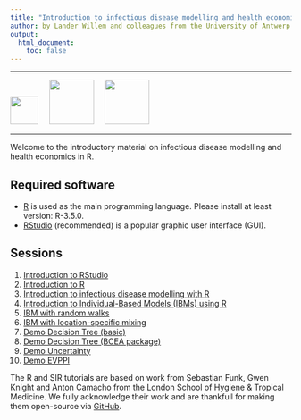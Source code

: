 ```yaml
---
title: "Introduction to infectious disease modelling and health economic research in R"
author: by Lander Willem and colleagues from the University of Antwerp and Hasselt University as part of the SIMID consortium
output:
  html_document:
    toc: false  
---
```


<hr>
<img src="ext_fig/logo_chermid.png" height="50px"> &nbsp; &nbsp;
<img src="ext_fig/logo_dsi.png" height="80px"> &nbsp; &nbsp;
<img src="ext_fig/logo_simid_yellow.png" height="80px">
<hr>


Welcome to the introductory material on infectious disease modelling and health economics in R.

## Required software
* [R](http://cran.r-project.org) is used as the main programming language. Please install at least version: R-3.5.0.
* [RStudio](http://www.rstudio.com/products/rstudio/download/) (recommended) is a popular graphic user interface (GUI).

## Sessions

1. [Introduction to RStudio](intro_to_RStudio.html)
2. [Introduction to R](intro_to_r.html)
3. [Introduction to infectious disease modelling with R](intro_to_SIR.html)
4. [Introduction to Individual-Based Models (IBMs) using R](intro_to_IBM_coding.html)
5. [IBM with random walks](intro_to_IBM_walk.html)
6. [IBM with location-specific mixing](intro_to_IBM_location.html)
<!--2. [Stochastic models](code_sto_model.html)-->
<!-- 3. [Using the fitR package](using_fitR.html) -->
<!-- 4. [Sampling from the posterior distribution using MCMC](mcmc.html) -->
7. [Demo Decision Tree (basic)](HTA_flu_basic.html)
8. [Demo Decision Tree (BCEA package)](HTA_flu_CEAresults.html)
9. [Demo Uncertainty](HTA_flu_uncertainty.html)
9. [Demo EVPPI](HTA_flu_evppi.html)


<!-- ## Lecture Slides -->

<!-- * [An introduction to infectious disease modelling and its applications](intro_modelling_chennai.pdf) -->
<!-- * [Introduction to stochastic modelling](intro_sto_modelling.pdf) -->
<!-- * [Why do we model infectious diseases? Policy and practicalities](interventions.pdf) -->
<!-- * [Model fitting and inference for infectious disease dynamics](intro_inference_chennai_slides.pdf) -->

The R and SIR tutorials are based on work from Sebastian Funk, Gwen Knight and Anton Camacho from the London School of Hygiene & Tropical Medicine. We fully acknowledge their work and are thankfull for making them open-source via [GitHub](https://github.com/sbfnk/modelling).
